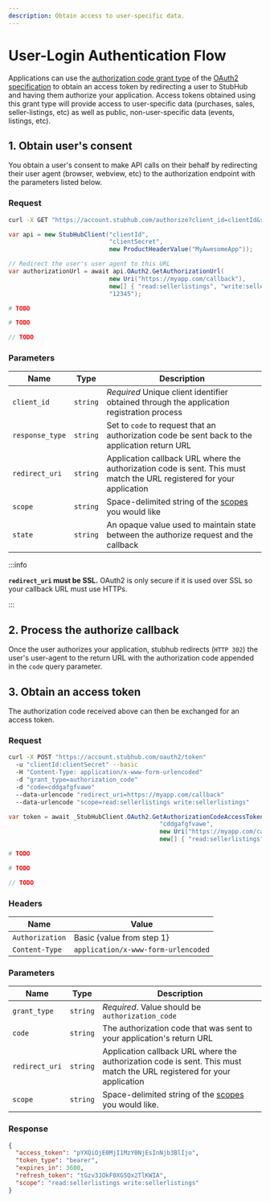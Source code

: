 ```yaml
---
description: Obtain access to user-specific data.
---
```


# User-Login Authentication Flow


Applications can use the [authorization code grant type][authorizationcode] of
the [OAuth2 specification][oauth2] to obtain an access token by redirecting a
user to StubHub and having them authorize your application. Access tokens
obtained using this grant type will provide access to user-specific data
(purchases, sales, seller-listings, etc) as well as public, non-user-specific
data (events, listings, etc).

[oauth2]: http://oauth.net/2/
[authorizationcode]: http://tools.ietf.org/html/rfc6749#section-1.3.1

## 1. Obtain user's consent

You obtain a user's consent to make API calls on their behalf by redirecting
their user agent (browser, webview, etc) to the authorization endpoint with the
parameters listed below.

### Request

<Tabs>
  <TabItem value="curl" label="curl" default>

```bash
curl -X GET "https://account.stubhub.com/authorize?client_id=clientId&response_type=code&redirect_uri=https://myapp.com/callback&scope=read:sellerlistings%20write:sellerlistings&state=12345"
```

  </TabItem>
  <TabItem value="csharp" label="C#">

```csharp
var api = new StubHubClient("clientId",
                            "clientSecret",
                            new ProductHeaderValue("MyAwesomeApp"));

// Redirect the user's user agent to this URL
var authorizationUrl = await api.OAuth2.GetAuthorizationUrl(
                            new Uri("https://myapp.com/callback"),
                            new[] { "read:sellerlistings", "write:sellerlistings" },
                            "12345");
```

  </TabItem>
  <TabItem value="ruby" label="Ruby">

```ruby
# TODO
```

  </TabItem>

  <TabItem value="python" label="Python">

```python
# TODO
```

  </TabItem>

  <TabItem value="php" label="PHP">

```php
// TODO
```

  </TabItem>
</Tabs>

### Parameters

| **Name** | **Type** | **Description** |
| -------- | -------- | --------------- |
| `client_id` | `string` | *Required* Unique client identifier obtained through the application registration process |
| `response_type` | `string` | Set to `code` to request that an authorization code be sent back to the application return URL |
| `redirect_uri` | `string` | Application callback URL where the authorization code is sent. This must match the URL registered for your application |
| `scope` | `string` | Space-delimited string of the [scopes](#scopes) you would like |
| `state` | `string` | An opaque value used to maintain state between the authorize request and the callback |

:::info

**`redirect_uri` must be SSL.** OAuth2 is only secure if it is used over SSL so
your callback URL must use HTTPs.

:::

## 2. Process the authorize callback

Once the user authorizes your application, stubhub redirects (`HTTP 302`) the
user's user-agent to the return URL with the authorization code appended in the
`code` query parameter.

## 3. Obtain an access token

The authorization code received above can then be exchanged for an access token.

### Request

<Tabs>
  <TabItem value="curl" label="curl" default>

```bash
curl -X POST "https://account.stubhub.com/oauth2/token"
  -u "clientId:clientSecret" --basic
  -H "Content-Type: application/x-www-form-urlencoded"
  -d "grant_type=authorization_code"
  -d "code=cddgafgfvawe"
  --data-urlencode "redirect_uri=https://myapp.com/callback"
  --data-urlencode "scope=read:sellerlistings write:sellerlistings"
```

  </TabItem>
  <TabItem value="csharp" label="C#">

```csharp
var token = await _StubHubClient.OAuth2.GetAuthorizationCodeAccessTokenAsync(
                                          "cddgafgfvawe",
                                          new Uri("https://myapp.com/callback"),
                                          new[] { "read:sellerlistings", "write:sellerlistings" });
```

  </TabItem>
  <TabItem value="ruby" label="Ruby">

```ruby
# TODO
```

  </TabItem>

  <TabItem value="python" label="Python">

```python
# TODO
```

  </TabItem>

  <TabItem value="php" label="PHP">

```php
// TODO
```

  </TabItem>
</Tabs>

### Headers

| **Name** | **Value** |
| -------- | --------- |
| `Authorization` | Basic {value from step 1} |
| `Content-Type` | `application/x-www-form-urlencoded` |

### Parameters

| **Name** | **Type** | **Description** |
| -------- | -------- | --------------- |
| `grant_type` | `string` | *Required*. Value should be `authorization_code` |
| `code` | `string` | The authorization code that was sent to your application's return URL |
| `redirect_uri` | `string` | Application callback URL where the authorization code is sent. This must match the URL registered for your application |
| `scope` | `string` | Space-delimited string of the [scopes](./scopes.md) you would like. |

### Response

```json
{
  "access_token": "pYXQiOjE0MjI1MzY0NjEsInNjb3BlIjo",
  "token_type": "bearer",
  "expires_in": 3600,
  "refresh_token": "tGzv3JOkF0XG5Qx2TlKWIA",
  "scope": "read:sellerlistings write:sellerlistings"
}
```
